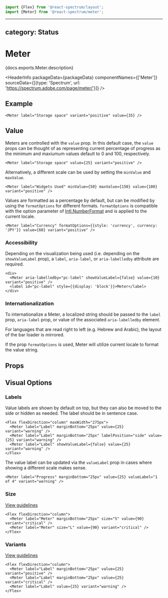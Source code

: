 <!-- Copyright 2020 Adobe. All rights reserved.
This file is licensed to you under the Apache License, Version 2.0 (the "License");
you may not use this file except in compliance with the License. You may obtain a copy
of the License at http://www.apache.org/licenses/LICENSE-2.0
Unless required by applicable law or agreed to in writing, software distributed under
the License is distributed on an "AS IS" BASIS, WITHOUT WARRANTIES OR REPRESENTATIONS
OF ANY KIND, either express or implied. See the License for the specific language
governing permissions and limitations under the License. -->



```jsx import
import {Flex} from '@react-spectrum/layout';
import {Meter} from '@react-spectrum/meter';
```

---
category: Status
---

# Meter

<p>{docs.exports.Meter.description}</p>

<HeaderInfo
  packageData={packageData}
  componentNames={['Meter']}
  sourceData={[{type: 'Spectrum', url: 'https://spectrum.adobe.com/page/meter/'}]} />

## Example

```tsx example
<Meter label="Storage space" variant="positive" value={35} />
```

## Value

Meters are controlled with the `value` prop.
In this default case, the `value` props can be thought of as representing current percentage of progress as the minimum and maxiumum values default to 0 and 100, respectively.

```tsx example
<Meter label="Storage space" value={25} variant="positive" />
```

Alternatively, a different scale can be used by setting the `minValue` and `maxValue`.

```tsx example
<Meter label="Widgets Used" minValue={50} maxValue={150} value={100} variant="positive" />
```

Values are formatted as a percentage by default, but can be modified by using the `formatOptions` for different formats.
`formatOptions` is compatible with the option parameter of [Intl.NumberFormat](https://developer.mozilla.org/en-US/docs/Web/JavaScript/Reference/Global_Objects/NumberFormat) and is applied to the current locale.

```tsx example
<Meter label="Currency" formatOptions={{style: 'currency', currency: 'JPY'}} value={60} variant="positive" />
```

### Accessibility

Depending on the visualization being used (i.e. depending on the `showValueLabel` prop), a `label`, `aria-label`, or `aria-labelledby` attribute are required.

```tsx example
<div>
  <Meter aria-labelledby="pc-label" showValueLabel={false} value={10} variant="positive" />
  <label id="pc-label" style={{display: 'block'}}>Meter</label>
</div>
```

### Internationalization

To internationalize a Meter, a localized string should be passed to the `label` prop, `aria-label` prop, or value of the associated `aria-labelledby` element.

For languages that are read right to left (e.g. Hebrew and Arabic), the layout of the bar loader is mirrored.

If the prop `formatOptions` is used, Meter will utilize current locale to format the value string.

## Props

<PropTable component={docs.exports.Meter} links={docs.links} />

## Visual Options

### Labels

Value labels are shown by default on top, but they can also be moved to the side or hidden as needed.
The label should be in sentence case.

```tsx example
<Flex flexDirection="column" maxWidth="275px">
  <Meter label="Label" marginBottom="25px" value={25} variant="warning" />
  <Meter label="Label" marginBottom="25px" labelPosition="side" value={25} variant="warning" />
  <Meter label="Label" showValueLabel={false} value={25} variant="warning" />
</Flex>
```

The value label can be updated via the `valueLabel` prop in cases where showing a different scale makes sense.
```tsx example
<Meter label="Progress" marginBottom="25px" value={25} valueLabel="1 of 4" variant="warning" />
```

### Size
[View guidelines](https://spectrum.adobe.com/page/meter/#Size)

```tsx example
<Flex flexDirection="column">
  <Meter label="Meter" marginBottom="25px" size="S" value={90} variant="critical" />
  <Meter label="Meter" size="L" value={90} variant="critical" />
</Flex>
```

### Variants
[View guidelines](https://spectrum.adobe.com/page/meter/#Semantic-colors)

```tsx example
<Flex flexDirection="column">
  <Meter label="Label" marginBottom="25px" value={25} variant="positive" />
  <Meter label="Label" marginBottom="25px" value={25} variant="critical" />
  <Meter label="Label" value={25} variant="warning" />
</Flex>
```
